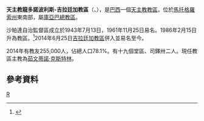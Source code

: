 {{Infobox Roman Catholic diocese
|name=龍多諾波利斯-吉拉廷加
|jurisdiction=教區
|latin = Dioecesis Rondonopolitana - Guiratingensis
|image =
|caption = 
|location = [[巴西|巴西]]
|territory = [[馬托格羅索州|馬托格羅索州]]東南部
|population = 238,000
|rite = [[罗马礼|罗马礼]]
|patron =
|province =庫亞巴
|established = 1943年
|cathedral = 聖心主教座堂
|co-cathedral =
|leadership = 主教
|website =
|patriarch=
|metropolitan =
|ordinary =茹文蒂諾·克斯特林
|coadjutor archbishop =
|coadjutor bishop =
|auxiliary =
|emeritus =
}}
'''天主教龍多諾波利斯-吉拉廷加教區'''（{{lang-la|Dioecesis Rondonopolitana}}、{{lang-pt|Diocese de Rondonópolis}}），是[[巴西|巴西]]一個[[天主教|天主教]][[教區|教區]]，位於[[馬托格羅索州|馬托格羅索州]]東南部，屬[[天主教庫亞巴總教區|庫亞巴總教區]]。

沙帕達自治監督區成立於1943年7月13日，1961年11月25日易名。1986年2月15日升為教區。<ref>{{Cite web |url=http://www.vatican.va/holy_father/john_paul_ii/apost_constitutions/documents/hf_jp-ii_apc_19860215_rondonopolitana_lt.html |title=升為教區的宗座憲令 |access-date=2013-11-28 |archive-date=2014-05-16 |archive-url=https://web.archive.org/web/20140516234233/http://www.vatican.va/holy_father/john_paul_ii/apost_constitutions/documents/hf_jp-ii_apc_19860215_rondonopolitana_lt.html |dead-url=no }}</ref>2014年6月25日[[天主教吉拉廷加教區|吉拉廷加教區]]併入並易名至今。

2014年有教友255,000人，佔總人口78.1%。有十九個堂區、司鐸卅二人。現任教區主教為[[茹文蒂諾·克斯特林|茹文蒂諾·克斯特林]]。

==參考資料==
{{reflist}}

[[Category:巴西天主教教區|R]]
